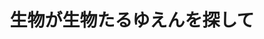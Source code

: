 ﻿---
title: "生物が生物たるゆえんを探して"
category: "生命理工学院"
vol: "25"
interviewee: "弘津 俊輔 "
url: ""
tags: []
pdf: "25-1.pdf"
facephoto: ""
career: ""
preface: "弘津ではネットワークに注目して生体の構成原理、つまり生物が生物たるゆえんを探っている。特に細胞間ネットワークに関連して、生体内にも多く存在するゲルについて、その物性を調べる研究を行っている。"
---
